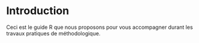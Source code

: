 # Introduction

Ceci est le guide R que nous proposons pour vous accompagner durant les travaux pratiques de méthodologique. 